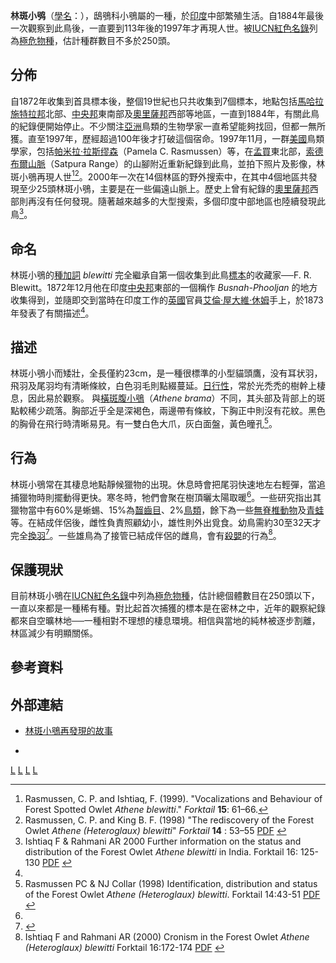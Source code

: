 {{Speciesbox
| taxon = Athene blewitti
| binomial_authority = ([[Allan_Octavian_Hume|Hume]], 1873)
| status = EN
| status_system = iucn3.1
| status_ref = <ref>{{Cite web |url=http://www.birdlife.org/datazone/species/index.html?action=SpcHTMDetails.asp&sid=2289&m=0 |title=國際鳥盟介紹 |access-date=2008-11-29 |archive-date=2009-01-02 |archive-url=https://web.archive.org/web/20090102223433/http://www.birdlife.org/datazone/species/index.html?action=SpcHTMDetails.asp&sid=2289&m=0 |dead-url=no }}</ref>
| image =  Athene blewitti.jpg
| image_caption = 1891年繪圖
| image2 =  Forest Owlet Athene blewitti by Ashahar alias Krishna Khan.jpeg
| image2_caption = 林斑小鸮,摄于Melghat Tiger Reserve
| synonyms = ''Heteroglaux blewitti''
| range_map=Athene_blewitti_map.png
| range_map_caption=紅色為目前分佈，深灰色為歷史上有紀錄的分佈
}}
'''林斑小鸮'''（[[學名|學名]]：''{{lang|la|Athene blewitti}}''），鴟鴞科小鴞屬的一種，於[[印度|印度]]中部繁殖生活。自1884年最後一次觀察到此鳥後，一直要到113年後的1997年才再現人世。被[[IUCN紅色名錄|IUCN紅色名錄]]列為[[極危物種|極危物種]]，估計種群數目不多於250頭。

==分佈==
自1872年收集到首具標本後，整個19世紀也只共收集到7個標本，地點包括[[馬哈拉施特拉邦|馬哈拉施特拉邦]]北部、[[中央邦|中央邦]]東南部及[[奧里薩邦|奧里薩邦]]西部等地區，一直到1884年，有關此鳥的紀錄便開始停止。不少關注[[亞洲|亞洲]]鳥類的生物學家一直希望能夠找回，但都一無所獲。直至1997年，歷經超過100年後才打破這個宿命。1997年11月，一群[[美國|美國]]鳥類學家，包括[[帕米拉·拉斯缪森|帕米拉·拉斯缪森]]（Pamela C. Rasmussen）等，在[[孟買|孟買]]東北部，[[索德布爾山脈|索德布爾山脈]]（Satpura Range）的山腳附近重新紀錄到此鳥，並拍下照片及影像，林斑小鴞再現人世<ref name=owlet1>Rasmussen, C. P. and Ishtiaq, F. (1999). "Vocalizations and Behaviour of Forest Spotted Owlet ''Athene blewitti''." ''Forktail'' '''15''': 61–66.</ref><ref name=owlet2>Rasmussen, C. P. and King B. F. (1998) "The rediscovery of the Forest Owlet ''Athene (Heteroglaux) blewitti''" ''Forktail'' '''14''' : 53–55 [http://www.orientalbirdclub.org/publications/forktail/14pdfs/King-Owlet.pdf PDF] {{webarchive|url=https://web.archive.org/web/20081011025750/http://www.orientalbirdclub.org/publications/forktail/14pdfs/King-Owlet.pdf |date=2008-10-11 }}</ref>。2000年一次在14個林區的野外搜索中，在其中4個地區共發現至少25頭林斑小鴞，主要是在一些偏遠山脈上。歷史上曾有紀錄的[[奧里薩邦|奧里薩邦]]西部則再沒有任何發現。隨著越來越多的大型搜索，多個印度中部地區也陸續發現此鳥<ref>Ishtiaq F & Rahmani AR 2000 Further information on the status and distribution of the Forest Owlet ''Athene blewitti'' in India. Forktail 16: 125-130 [http://www.orientalbirdclub.org/publications/forktail/16pdfs/Ishtiaq-Owlet.pdf PDF] {{webarchive|url=https://web.archive.org/web/20080704121429/http://www.orientalbirdclub.org/publications/forktail/16pdfs/Ishtiaq-Owlet.pdf |date=2008-07-04 }}</ref>。

==命名==
林斑小鴞的[[種加詞|種加詞]] ''blewitti'' 完全繼承自第一個收集到此鳥[[標本|標本]]的收藏家──F. R. Blewitt。1872年12月他在印度[[中央邦|中央邦]]東部的一個稱作 ''Busnah-Phooljan'' 的地方收集得到，並隨即交到當時在印度工作的[[英國|英國]]官員[[艾倫·屋大維·休姆|艾倫·屋大維·休姆]]手上，於1873年發表了有關描述<ref name=forktail/>。

==描述==
林斑小鴞小而矮壯，全長僅約23cm，是一種很標準的小型貓頭鷹，没有耳状羽，飛羽及尾羽均有清晰條紋，白色羽毛則點綴蔓延。[[日行性|日行性]]，常於光禿禿的樹幹上棲息，因此易於觀察。 與[[橫斑腹小鴞|橫斑腹小鴞]]（''Athene brama''）不同，其头部及背部上的斑點較稀少疏落。胸部近乎全是深褐色，兩邊帶有條紋，下胸正中則沒有花紋。黑色的胸骨在飛行時清晰易見。有一雙白色大爪，灰白面盤，黃色曈孔<ref name=forktail>Rasmussen PC & NJ Collar (1998) Identification, distribution and status of the Forest Owlet ''Athene (Heteroglaux) blewitti''. Forktail 14:43-51 [http://www.orientalbirdclub.org/publications/forktail/14pdfs/Rasmussen-ForestOwlet.pdf PDF] {{webarchive|url=https://web.archive.org/web/20080704121213/http://www.orientalbirdclub.org/publications/forktail/14pdfs/Rasmussen-ForestOwlet.pdf |date=2008-07-04 }}</ref>。

==行為==
林斑小鴞常在其棲息地點靜候獵物的出現。休息時會把尾羽快速地左右輕彈，當追捕獵物時則擺動得更快。寒冬時，牠們會聚在樹頂曬太陽取暖<ref name=owls/>。一些研究指出其獵物當中有60%是蜥蜴、15%為[[齧齒目|齧齒目]]、2%[[鳥類|鳥類]]，餘下為一些[[無脊椎動物|無脊椎動物]]及[[青蛙|青蛙]]等。在結成伴侶後，雌性負責照顧幼小，雄性則外出覓食。幼鳥需約30至32天才完全[[換羽|換羽]]<ref name=owls>{{cite book|author=Farah Ishtiaq, Asad R. Rahmani & Pamela Rasmussen|title=Ecology and behaviour of the Forest Owlet (Athene blewitti) ''in'' Ecology and Conservation of Owls: Proceedings of the Owls 2000, Canberra, Australia (Editors Ian Newton, Rodney Kavanagh, Jerry Olsen, Iain Taylor)|publisher=CSIRO Publishing|year=2002|isbn=0643067949}}</ref>。一些雄鳥為了接管已結成伴侶的雌鳥，會有[[殺嬰|殺嬰]]的行為<ref>Ishtiaq F and Rahmani AR (2000) Cronism in the Forest Owlet ''Athene (Heteroglaux) blewitti'' Forktail 16:172-174 [http://www.orientalbirdclub.org/publications/forktail/16pdfs/Ishtiaq-Cronism.pdf PDF] {{webarchive|url=https://web.archive.org/web/20080828050734/http://www.orientalbirdclub.org/publications/forktail/16pdfs/Ishtiaq-Cronism.pdf |date=2008-08-28 }}</ref>。

==保護現狀==
目前林斑小鴞在[[IUCN紅色名錄|IUCN紅色名錄]]中列為[[極危物種|極危物種]]，估計總個體數目在250頭以下，一直以來都是一種稀有種。對比起首次捕獲的標本是在密林之中，近年的觀察紀錄都來自空曠林地──一種相對不理想的棲息環境。相信與當地的純林被逐步割離，林區減少有明顯關係。

==參考資料==
{{Reflist}}

==外部連結==
*{{en}} [https://web.archive.org/web/20070207151952/http://www.orientalbirdclub.org/publications/bullfeats/forowlet.html 林斑小鴞再發現的故事]
*{{en}} {{PDF|[http://nationalzoo.si.edu/ConservationAndScience/MAB/publications/1098oct.pdf 113年後再次發現林斑小鴞]}}
{{Taxonbar|from=Q883968}}

[[Category:小鴞屬|L]]
[[Category:印度鸟类|L]]
[[Category:拉撒路物種|L]]
[[Category:_1873年描述的鸟类|L]]